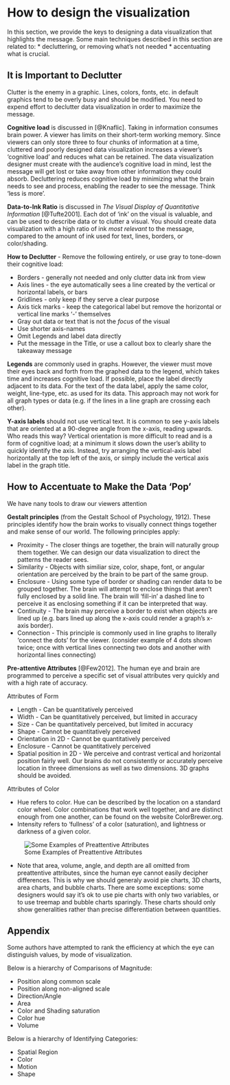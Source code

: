 # How to design the visualization

In this section, we provide the keys to designing a data visualization that highlights the message.  Some main techniques described in this section are related to:
* decluttering, or removing what's not needed
* accentuating what is crucial.

## It is Important to Declutter

Clutter is the enemy in a graphic. Lines, colors, fonts, etc. in default graphics tend to be overly busy and should be modified. You need to expend effort to declutter data visualization in order to maximize the message.

**Cognitive load** is discussed in [@Knaflic]. Taking in information consumes brain power. A viewer has limits on their short-term working memory. Since viewers can only store three to four chunks of information at a time, cluttered and poorly designed data visualization increases a viewer's 'cognitive load' and reduces what can be retained. The data visualization designer must create with the audience's cognitive load in mind, lest the message will get lost or take away from other information they could absorb. Decluttering reduces cognitive load by minimizing what the brain needs to see and process, enabling the reader to see the message. Think 'less is more'.

**Data-to-Ink Ratio** is discussed in *The Visual Display of Quantitative Information* [@Tufte2001]. Each dot of 'ink' on the visual is valuable, and can be used to describe data or to clutter a visual. You should create data visualization with a high ratio of ink *most relevant* to the message, compared to the amount of ink used for text, lines, borders, or color/shading.

**How to Declutter** - 	Remove the following entirely, or use gray to tone-down their cognitive load:

* Borders - generally not needed and only clutter data ink from view
* Axis lines - the eye automatically sees a line created by the vertical or horizontal labels, or bars
* Gridlines - only keep if they serve a clear purpose
* Axis tick marks - keep the categorical label but remove the horizontal or vertical line marks '-' themselves
* Gray out data or text that is not the *focus* of the visual 
* Use shorter axis-names
* Omit Legends and label data directly
* Put the message in the Title, or use a callout box to clearly share the takeaway message
		
**Legends** are commonly used in graphs. However, the viewer must move their eyes back and forth from the graphed data to the legend, which takes time and increases cognitive load. If possible, place the label directly adjacent to its data. For the text of the data label, apply the same color, weight, line-type, etc. as used for its data. This approach may not work for all graph types or data (e.g. if the lines in a line graph are crossing each other).

**Y-axis labels** should not use vertical text. It is common to see y-axis labels that are oriented at a 90-degree angle from the x-axis, reading upwards. Who reads this way? Vertical orientation is more difficult to read and is a form of cognitive load; at a minimum it slows down the user's ability to quickly identify the axis. Instead, try arranging the vertical-axis label horizontally at the top left of the axis, or simply include the vertical axis label in the graph title.
		

## How to Accentuate to Make the Data ‘Pop’

We have nany tools to draw our viewers attention

**Gestalt principles** (from the Gestalt School of Psychology, 1912). These principles identify how the brain works to visually connect things together and make sense of our world. The following principles apply:
	
* Proximity - The closer things are together, the brain will naturally group them together. We can design our data visualization to direct the patterns the reader sees.
* Similarity - Objects with similiar size, color, shape, font, or angular orientation are perceived by the brain to be part of the same group.
* Enclosure - Using some type of border or shading can render data to be grouped together. The brain will attempt to enclose things that aren't fully enclosed by a solid line. The brain will 'fill-in' a dashed line to perceive it as enclosing something if it can be interpreted that way.
* Continuity - The brain may perceive a border to exist when objects are lined up (e.g. bars lined up along the x-axis could render a graph's x-axis border).
* Connection - This principle is commonly used in line graphs to literally 'connect the dots' for the viewer. (consider example of 4 dots shown twice; once with vertical lines connecting two dots and another with horizontal lines connecting)
	
**Pre-attentive Attributes** [@Few2012]. The human eye and brain are programmed to perceive a specific set of visual attributes very quickly and with a high rate of accuracy.
	
Attributes of Form

* Length - Can be quantitatively perceived
* Width - Can be quantitatively perceived, but limited in accuracy
* Size - Can be quantitatively perceived, but limited in accuracy
* Shape - Cannot be quantitatively perceived
* Orientation in 2D - Cannot be quantitatively perceived
* Enclosure - Cannot be quantitatively perceived
* Spatial position in 2D - We perceive and contrast vertical and horizontal position fairly well. Our brains do not consistently or accurately perceive location in threee dimensions as well as two dimensions. 3D graphs should be avoided.
	
Attributes of Color

* Hue refers to color. Hue can be described by the location on a standard color wheel. Color combinations that work well together, and are distinct enough from one another, can be found on the website ColorBrewer.org.
* Intensity refers to 'fullness' of a color (saturation), and lightness or darkness of a given color.
		
![Some Examples of Preattentive Attributes](pictures/PAA.png)

* Note that area, volume, angle, and depth are all omitted from preattentive attributes, since the human eye cannot easily decipher differences. This is why we should generaly avoid pie charts, 3D charts, area charts, and bubble charts. There are some exceptions: some designers would say it's ok to use pie charts with only two variables, or to use treemap and bubble charts sparingly.  These charts should only show generalities rather than precise differentiation between quantities.

## Appendix

Some authors have attempted to rank the efficiency at which the eye can distinguish values, by mode of visualization.

Below is a hierarchy of Comparisons of Magnitude:

* Position along common scale
* Position along non-aligned scale
* Direction/Angle
* Area
* Color and Shading saturation
* Color hue
* Volume

Below is a hierarchy of Identifying Categories:

* Spatial Region
* Color
* Motion
* Shape

